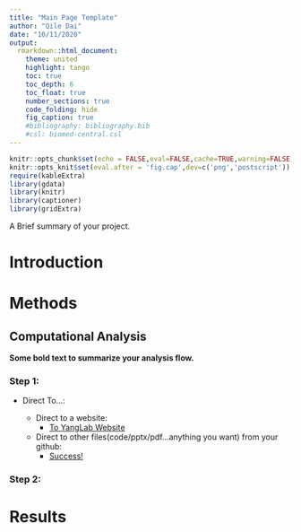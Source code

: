 ```yaml
---
title: "Main Page Template"
author: "Qile Dai"
date: "10/11/2020"
output: 
  rmarkdown::html_document:
    theme: united
    highlight: tango
    toc: true
    toc_depth: 6
    toc_float: true
    number_sections: true
    code_folding: hide
    fig_caption: true
    #bibliography: bibliography.bib
    #csl: biomed-central.csl
---
```


```r
knitr::opts_chunk$set(echo = FALSE,eval=FALSE,cache=TRUE,warning=FALSE,message=FALSE,results='asis',cache.lazy = FALSE)
knitr::opts_knit$set(eval.after = 'fig.cap',dev=c('png','postscript'))
require(kableExtra)
library(gdata)
library(knitr)
library(captioner)
library(gridExtra)
```

A Brief summary of your project.

# Introduction

# Methods

## Computational Analysis 

**Some bold text to summarize your analysis flow.**

### Step 1: 

   + Direct To...:
   
     * Direct to a website:
       - [To YangLab Website](https://yanglab-emory.github.io) 
       
     * Direct to other files(code/pptx/pdf...anything you want) from your github: 
       - [Success!](RandomThings/Success.jpg)
  
### Step 2: 

# Results
   